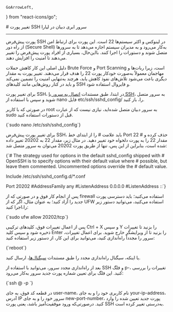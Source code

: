     GoArrowLeft,
} from "react-icons/go";


<Layout>
<Head>
<title>مستندات تغییر پورت SSH در سرور ابری Debian - لیارا</title>

<meta property="og:title" content="مستندات خدمات رایانش ابری لیارا" />
<meta property="og:description" content="مستندات مربوط به تغییر پورت SSH سرور مجازی VPS در لیارا"  />
<meta property="og:image" content="https://files.liara.ir/liara/logos/liara-poster.jpg" />
</Head>
# تغییر پورت SSH سرور ابری دبیان در لیارا

<hr className="mb-2" />

پورت پیش‌فرض SSH در لینوکس و اکثر سیستم‌ها <Important>22</Important> است. این پورت برای ارتباط امن از راه دور (Secure Shell) به‌کار می‌رود و به مدیران سیستم اجازه می‌دهد تا به سرورها متصل شوند و دستورات را اجرا کنند. بااین‌حال، بسیاری از افراد پورت پیش‌فرض را تغییر می‌دهند تا امنیت را افزایش دهند. 

<div className="h-2" />

دلیل اصلی این کار کاهش حملات Brute Force و Port Scanning است، زیرا ربات‌ها و مهاجمان معمولاً به‌صورت خودکار پورت <Important>22</Important> را هدف قرار می‌دهند. تغییر پورت به مقدار دیگری باعث می‌شود تلاش‌های نفوذ کاهش یابد، هرچند به‌تنهایی امنیت را تضمین نمی‌کند و باید در کنار روش‌هایی مانند کلیدهای SSH و فایروال استفاده شود.

<div className="h-2" />

برای تغییر پورت SSH، در ابتدا، طبق مستندات <a href="/iaas/Debian/how-tos/connect-to-server-using-ssh" className="text-[#2196f3]">اتصال به سرور با SSH</a>، به سرور متصل شوید و سپس با استفاده از <Important>nano</Important> فایل <Important>etc/ssh/sshd_config/</Important> را، باز کنید.

<div className="h-4" />
<Alert variant="error">
<p>
    در صورتی که با کاربر <Important>root</Important> به سرور دبیان متصل شده‌اید، نیازی نیست که از عبارت <Important>sudo</Important> قبل از دستورات استفاده کنید.
</p>
</Alert>
<div className="h-2" />
<div dir='ltr'>
    <Highlight className="bash">
        {`sudo nano /etc/ssh/sshd_config`}
    </Highlight>
</div>
<div className="h-2" />  

برای تغییر پورت پیش‌فرض SSH، باید علامت <Important>#</Important> را از ابتدای خط <Important>Port 22 #</Important> حذف کرده و مقدار <Important>22</Important> را به پورت دلخواه خود تغییر دهید. در مثال زیر، مقدار <Important>22</Important> به <Important>20202</Important> تغییر داده شده است، بنابراین از این پس، تنها از طریق پورت <Important>20202</Important> می‌توان به سرور متصل شد:

<div className="h-2" />
<div dir='ltr'>
    <Highlight className="config">
        {`# The strategy used for options in the default sshd_config shipped with
# OpenSSH is to specify options with their default value where
# possible, but leave them commented.  Uncommented options override the
# default value.

Include /etc/ssh/sshd_config.d/*.conf

Port 20202
#AddressFamily any
#ListenAddress 0.0.0.0
#ListenAddress ::`}
    </Highlight>
</div>
<div className="h-2" /> 

پس از انجام کار فوق و در صورتی که از firewall استفاده می‌کنید؛ باید دسترسی پورت جدید را آزاد کنید؛ به عنوان مثال، اگر که از UFW استفاده می‌کنید، می‌توانید دستور زیر را،اجرا کنید:

<div className="h-2" />
<div dir='ltr'>
    <Highlight className="bash">
        {`sudo ufw allow 20202/tcp`}
    </Highlight>
</div>
<div className="h-2" />

پس از اعمال تغییرات فوق، کلیدهای ترکیبی <Important>Ctrl + X</Important> و سپس <Important>Y</Important> را بزنید تا تغییرات ذخیره شود و سپس کلید <Important>Enter</Important> را بزنید تا از ویرایشگر خارج شوید.
برای اعمال تغییرات، سرور را مجدداً راه‌اندازی کنید، می‌توانید برای این کار، از دستور زیر استفاده کنید: 

<div className="h-2" />
<div dir='ltr'>
    <Highlight className="bash">
        {`reboot`}
    </Highlight>
</div>
<div className="h-2" />

یا اینکه، سیگنال راه‌اندازی مجدد را طبق مستندات <a href="/iaas/details/signals" className="text-[#2196f3]">سیگنال‌ها</a>، ارسال کنید.

<div className="h-2" />

بعد از راه‌اندازی مجدد سرور، می‌توانید با استفاده از SSH و فلگ <Important>p-</Important>، تغییرات را بررسی کنید. این فلگ برای تعیین شماره پورت جدید سرور به‌کار می‌رود:

<div className="h-2" />
<div dir='ltr'>
    <Highlight className="bash">
        {`ssh <user-name>@<your-ip-address> -p <new-port-number>`}
    </Highlight>
</div>
<div className="h-2" />

در قطعه کد فوق، به جای <Important>user-name</Important>، نام کاربری خود را و به جای <Important>your-ip-address</Important>، آدرس IP سرور خود را و به جای <Important>new-port-number</Important>، پورت جدید تعیین شده را وارد کنید.
درصورتی‌که ورود موفقیت‌آمیز باشد، یعنی پورت SSH به‌درستی تغییر کرده است.


</Layout>